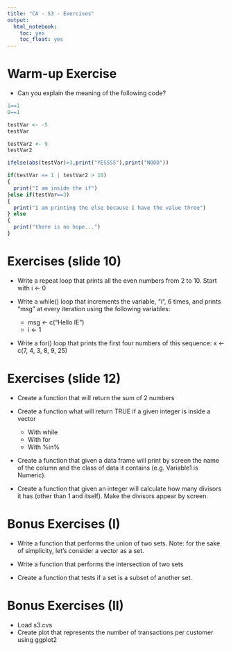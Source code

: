 ```yaml
---
title: "CA - S3 - Exercises"
output:
  html_notebook:
    toc: yes
    toc_float: yes
---
```


# Warm-up Exercise

- Can you explain the meaning of the following code?

```r
1==1
0==1

testVar <- -5
testVar

testVar2 <- 9
testVar2

ifelse(abs(testVar)>3,print("YESSSS"),print("NOOO"))

if(testVar == 1 | testVar2 > 10)
{
  print("I am inside the if")
}else if(testVar==3)
{
  print("I am printing the else because I have the value three")
} else
{
  print("there is no hope...")
}
```

# Exercises (slide 10)

- Write a repeat loop that prints all the even numbers from 2 to 10. Start with i <- 0

- Write a while() loop that increments the	variable, “i“, 6 times, and prints “msg” at 	every iteration using the following variables: 
    - msg <- c("Hello IE")
    - i <- 1

- Write a for() loop that prints the first four numbers of this sequence: x <- c(7, 4, 3, 8, 9, 25)

# Exercises (slide 12)

- Create a function that will return the sum of 2 numbers

- Create a function what will return TRUE if a given integer is inside a vector
    - With while
    - With for
    - With %in%

- Create a function that given a data frame will print by screen the name of the column and the class of data it contains (e.g. Variable1 is Numeric).

- Create a function that given an integer will calculate how many divisors it has (other than 1 and itself). Make the divisors appear by screen.

# Bonus Exercises (I)

- Write a function that performs the union of two sets. Note: for the sake of simplicity, let's consider a vector as a set.

- Write a function that performs the intersection of two sets

- Create a function that tests if a set is a subset of another set.

# Bonus Exercises (II)

- Load s3.cvs
- Create plot that represents the number of transactions per customer using ggplot2